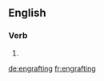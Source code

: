 ==English==

===Verb===
{{head|en|present participle}}

# {{present participle of|engraft|lang=en}}

[[de:engrafting]]
[[fr:engrafting]]